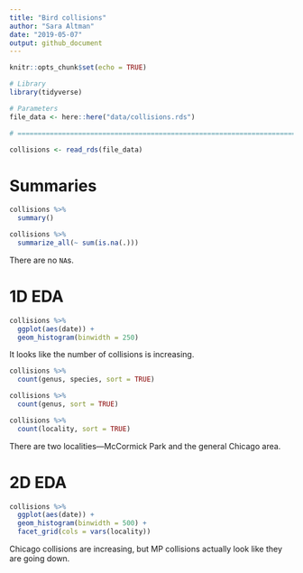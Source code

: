 ```yaml
---
title: "Bird collisions"
author: "Sara Altman"
date: "2019-05-07"
output: github_document
---
```


```r
knitr::opts_chunk$set(echo = TRUE)
```

```r
# Library
library(tidyverse)

# Parameters
file_data <- here::here("data/collisions.rds")

# ==============================================================================

collisions <- read_rds(file_data)
```

# Summaries

```r
collisions %>% 
  summary()
```

```r
collisions %>% 
  summarize_all(~ sum(is.na(.)))
```

There are no `NA`s.

# 1D EDA

```r
collisions %>% 
  ggplot(aes(date)) +
  geom_histogram(binwidth = 250)
```

It looks like the number of collisions is increasing.

```r
collisions %>% 
  count(genus, species, sort = TRUE)
```

```r
collisions %>% 
  count(genus, sort = TRUE)
```


```r
collisions %>% 
  count(locality, sort = TRUE)
```

There are two localities---McCormick Park and the general Chicago area.

# 2D EDA

```r
collisions %>% 
  ggplot(aes(date)) +
  geom_histogram(binwidth = 500) +
  facet_grid(cols = vars(locality))
```

Chicago collisions are increasing, but MP collisions actually look like they are going down. 


